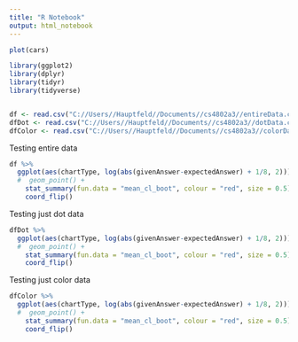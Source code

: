 ```yaml
---
title: "R Notebook"
output: html_notebook
---
```



```r
plot(cars)

library(ggplot2)
library(dplyr)
library(tidyr)
library(tidyverse)


df <- read.csv("C://Users//Hauptfeld//Documents//cs4802a3//entireData.csv", header = TRUE)
dfDot <- read.csv("C://Users//Hauptfeld//Documents//cs4802a3//dotData.csv", header = TRUE)
dfColor <- read.csv("C://Users//Hauptfeld//Documents//cs4802a3//colorData.csv", header = TRUE)


```



Testing entire data
```r
df %>%
  ggplot(aes(chartType, log(abs(givenAnswer-expectedAnswer) + 1/8, 2))) +
  #  geom_point() +
    stat_summary(fun.data = "mean_cl_boot", colour = "red", size = 0.5) +
    coord_flip()

```

Testing just dot data
```r
dfDot %>%
  ggplot(aes(chartType, log(abs(givenAnswer-expectedAnswer) + 1/8, 2))) +
  #  geom_point() +
    stat_summary(fun.data = "mean_cl_boot", colour = "red", size = 0.5) +
    coord_flip()

```

Testing just color data
```r
dfColor %>%
  ggplot(aes(chartType, log(abs(givenAnswer-expectedAnswer) + 1/8, 2))) +
  #  geom_point() +
    stat_summary(fun.data = "mean_cl_boot", colour = "red", size = 0.5) +
    coord_flip()

```


